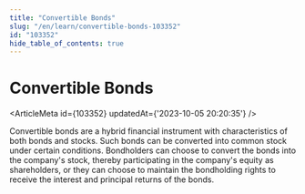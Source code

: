 ```yaml
---
title: "Convertible Bonds"
slug: "/en/learn/convertible-bonds-103352"
id: "103352"
hide_table_of_contents: true
---
```



# Convertible Bonds

<ArticleMeta id={103352} updatedAt={'2023-10-05 20:20:35'} />
<div className='border-solid border-b border-t-0 my-4 border-[var(--ifm-color-gray-300)]' />

Convertible bonds are a hybrid financial instrument with characteristics of both bonds and stocks. Such bonds can be converted into common stock under certain conditions. Bondholders can choose to convert the bonds into the company's stock, thereby participating in the company's equity as shareholders, or they can choose to maintain the bondholding rights to receive the interest and principal returns of the bonds.
